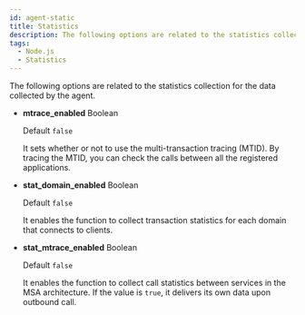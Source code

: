 ```yaml
---
id: agent-static
title: Statistics
description: The following options are related to the statistics collection for the data collected by the agent.
tags:
  - Node.js
  - Statistics
---
```


The following options are related to the statistics collection for the data collected by the agent.

-   **mtrace_enabled** <span class='type'>Boolean</span>

    Default `false`

    It sets whether or not to use the multi-transaction tracing (MTID). By tracing the MTID, you can check the calls between all the registered applications.

-   **stat_domain_enabled** <span class='type'>Boolean</span>

    Default `false`

    It enables the function to collect transaction statistics for each domain that connects to clients.

-   **stat_mtrace_enabled** <span class='type'>Boolean</span>

    Default `false`

    It enables the function to collect call statistics between services in the MSA architecture. If the value is `true`, it delivers its own data upon outbound call.
